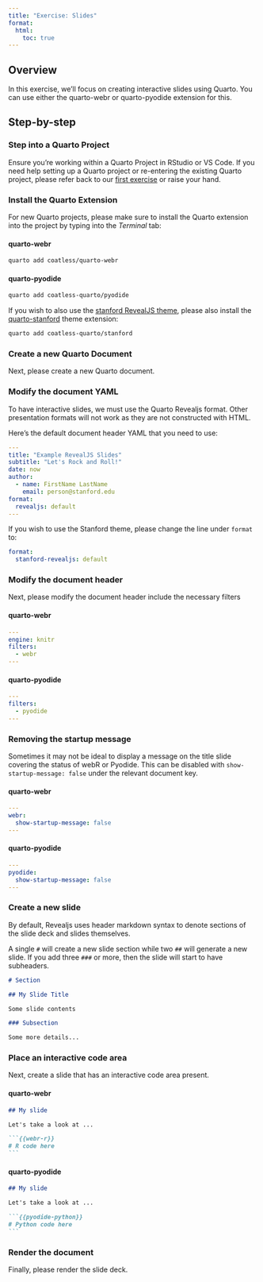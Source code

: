 ```yaml
---
title: "Exercise: Slides"
format: 
  html:
    toc: true
---
```


## Overview

In this exercise, we'll focus on creating interactive slides using Quarto. You can use either the quarto-webr or quarto-pyodide extension for this.

## Step-by-step

### Step into a Quarto Project

Ensure you're working within a Quarto Project in RStudio or VS Code. If you need help setting up a Quarto project or re-entering the existing Quarto project, please refer back to our [first exercise](day02a-create-and-publish-rstudio.qmd) or raise your hand.

### Install the Quarto Extension

For new Quarto projects, please make sure to install the Quarto extension into the project by typing into the *Terminal* tab:

::: {.panel-tabset group="quarto-extension"}
#### quarto-webr
```sh
quarto add coatless/quarto-webr
```
#### quarto-pyodide

```sh
quarto add coatless-quarto/pyodide
```
:::


If you wish to also use the [stanford RevealJS theme](https://quarto.thecoatlessprofessor.com/stanford/demos/template-revealjs.html#/title-slide), please also install the [quarto-stanford](https://github.com/coatless-quarto/stanford) theme extension:

```sh
quarto add coatless-quarto/stanford
```

### Create a new Quarto Document

Next, please create a new Quarto document. 

### Modify the document YAML

To have interactive slides, we must use the Quarto Revealjs format. Other presentation formats will not work as they are not constructed with HTML.


Here's the default document header YAML that you need to use:

```yml
---
title: "Example RevealJS Slides"
subtitle: "Let's Rock and Roll!"
date: now
author:
  - name: FirstName LastName
    email: person@stanford.edu
format:
  revealjs: default
---
```

If you wish to use the Stanford theme, please change the line under `format` to:

```yml
format:
  stanford-revealjs: default
```

### Modify the document header

Next, please modify the document header include the necessary filters

::: {.panel-tabset group="quarto-extension"}
#### quarto-webr

```yaml
---
engine: knitr
filters:
  - webr
---
```

#### quarto-pyodide

```yaml
---
filters:
  - pyodide
---
```
:::

### Removing the startup message

Sometimes it may not be ideal to display a message on the title slide covering the status of webR or Pyodide. This can be disabled with  `show-startup-message: false` under the relevant document key.

::: {.panel-tabset group="quarto-extension"}
#### quarto-webr

```yaml
---
webr:
  show-startup-message: false
---
```

#### quarto-pyodide

```yaml
---
pyodide:
  show-startup-message: false
---
```
:::


### Create a new slide

By default, Revealjs uses header markdown syntax to denote sections of the slide deck and slides themselves.

A single `#` will create a new slide section while two `##` will generate a new slide. If you add three `###` or more, then the slide will start to have subheaders.

```md
# Section

## My Slide Title

Some slide contents

### Subsection

Some more details...
```

### Place an interactive code area

Next, create a slide that has an interactive code area present.

::: {.panel-tabset group="quarto-extension"}
#### quarto-webr

````md
## My slide 

Let's take a look at ... 

```{{webr-r}}
# R code here
```
````

#### quarto-pyodide

````md
## My slide 

Let's take a look at ... 

```{{pyodide-python}}
# Python code here
```
````
:::

### Render the document

Finally, please render the slide deck.